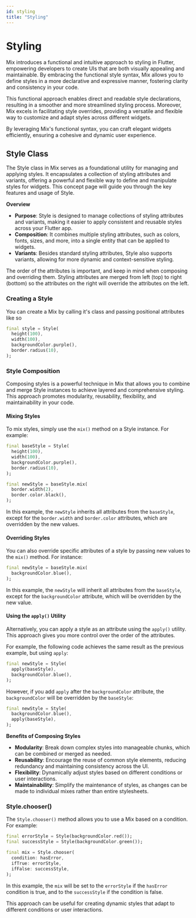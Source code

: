 ```yaml
---
id: styling
title: "Styling"
---
```



# Styling

Mix introduces a functional and intuitive approach to styling in Flutter, empowering developers to create UIs that are both visually appealing and maintainable. By embracing the functional style syntax, Mix allows you to define styles in a more declarative and expressive manner, fostering clarity and consistency in your code.

This functional approach enables direct and readable style declarations, resulting in a smoother and more streamlined styling process. Moreover, Mix excels in facilitating style overrides, providing a versatile and flexible way to customize and adapt styles across different widgets.

By leveraging Mix's functional syntax, you can craft elegant widgets efficiently, ensuring a cohesive and dynamic user experience.

## Style Class

The Style class in Mix serves as a foundational utility for managing and applying styles. It encapsulates a collection of styling attributes and variants, offering a powerful and flexible way to define and manipulate styles for widgets. This concept page will guide you through the key features and usage of Style.

**Overview**

- **Purpose**: Style is designed to manage collections of styling attributes and variants, making it easier to apply consistent and reusable styles across your Flutter app.
- **Composition**: It combines multiple styling attributes, such as colors, fonts, sizes, and more, into a single entity that can be applied to widgets.
- **Variants**: Besides standard styling attributes, Style also supports variants, allowing for more dynamic and context-sensitive styling.

<Callout emoji="⚠️">
  The order of the attributes is important, and keep in mind when composing and
  overriding them. Styling attributes are merged from left (top) to right
  (bottom) so the attributes on the right will override the attributes on the
  left.
</Callout>

### Creating a Style

You can create a Mix by calling it's class and passing positional attributes like so

```dart
final style = Style(
  height(100),
  width(100),
  backgroundColor.purple(),
  border.radius(10),
);
```

### **Style Composition**

Composing styles is a powerful technique in Mix that allows you to combine and merge Style instances to achieve layered and comprehensive styling. This approach promotes modularity, reusability, flexibility, and maintainability in your code.

#### **Mixing Styles**

To mix styles, simply use the `mix()` method on a Style instance. For example:

```dart
final baseStyle = Style(
  height(100),
  width(100),
  backgroundColor.purple(),
  border.radius(10),
);

final newStyle = baseStyle.mix(
  border.width(2),
  border.color.black(),
);
```

In this example, the `newStyle` inherits all attributes from the `baseStyle`, except for the `border.width` and `border.color` attributes, which are overridden by the new values.

#### **Overriding Styles**

You can also override specific attributes of a style by passing new values to the `mix()` method. For instance:

```dart
final newStyle = baseStyle.mix(
  backgroundColor.blue(),
);
```

In this example, the `newStyle` will inherit all attributes from the `baseStyle`, except for the `backgroundColor` attribute, which will be overridden by the new value.

#### **Using the `apply()` Utility**

Alternatively, you can apply a style as an attribute using the `apply()` utility. This approach gives you more control over the order of the attributes.

For example, the following code achieves the same result as the previous example, but using `apply`:

```dart
final newStyle = Style(
  apply(baseStyle),
  backgroundColor.blue(),
);
```

However, if you add `apply` after the `backgroundColor` attribute, the `backgroundColor` will be overridden by the `baseStyle`:

```dart
final newStyle = Style(
  backgroundColor.blue(),
  apply(baseStyle),
);
```

**Benefits of Composing Styles**

- **Modularity**: Break down complex styles into manageable chunks, which can be combined or merged as needed.
- **Reusability**: Encourage the reuse of common style elements, reducing redundancy and maintaining consistency across the UI.
- **Flexibility**: Dynamically adjust styles based on different conditions or user interactions.
- **Maintainability**: Simplify the maintenance of styles, as changes can be made to individual mixes rather than entire stylesheets.

### **Style.chooser()**

The `Style.chooser()` method allows you to use a Mix based on a condition. For example:

```dart
final errorStyle = Style(backgroundColor.red());
final successStyle = Style(backgroundColor.green());

final mix = Style.chooser(
  condition: hasError,
  ifTrue: errorStyle,
  ifFalse: successStyle,
);
```

In this example, the `mix` will be set to the `errorStyle` if the `hasError` condition is true, and to the `successStyle` if the condition is false.

This approach can be useful for creating dynamic styles that adapt to different conditions or user interactions.
